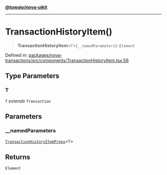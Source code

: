 [**@tuwaio/nova-uikit**](../../../README.md)

***

# TransactionHistoryItem()

> **TransactionHistoryItem**\<`T`\>(`__namedParameters`): `Element`

Defined in: [packages/nova-transactions/src/components/TransactionHistoryItem.tsx:56](https://github.com/TuwaIO/nova-uikit/blob/f2958e51326c67d41831eae4018ad5f8f6b2999f/packages/nova-transactions/src/components/TransactionHistoryItem.tsx#L56)

## Type Parameters

### T

`T` *extends* `Transaction`

## Parameters

### \_\_namedParameters

[`TransactionHistoryItemProps`](../type-aliases/TransactionHistoryItemProps.md)\<`T`\>

## Returns

`Element`
